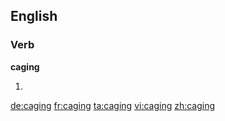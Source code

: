 ==English==

===Verb===
'''caging'''

# {{present participle of|cage}}

[[de:caging]]
[[fr:caging]]
[[ta:caging]]
[[vi:caging]]
[[zh:caging]]